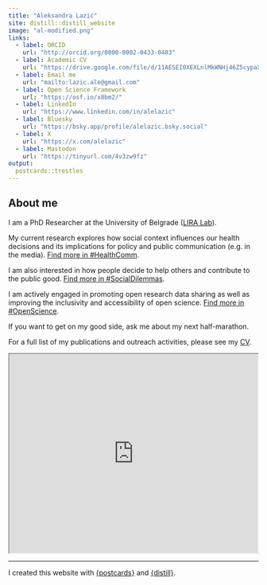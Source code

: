 ```yaml
---
title: "Aleksandra Lazić"
site: distill::distill_website
image: "al-modified.png"
links:
  - label: ORCID
    url: "http://orcid.org/0000-0002-0433-0483"
  - label: Academic CV
    url: "https://drive.google.com/file/d/11AESEI0XEXLnlMkWNHj46Z5cypaX0JGv/view"
  - label: Email me
    url: "mailto:lazic.ale@gmail.com"
  - label: Open Science Framework
    url: "https://osf.io/x8bm2/"
  - label: LinkedIn
    url: "https://www.linkedin.com/in/alelazic"
  - label: Bluesky
    url: "https://bsky.app/profile/alelazic.bsky.social"
  - label: X
    url: "https://x.com/alelazic"
  - label: Mastodon
    url: "https://tinyurl.com/4v3zw9fz"
output:
  postcards::trestles
---
```


## About me

I am a PhD Researcher at the University of Belgrade ([LIRA Lab](https://lira.f.bg.ac.rs/en/)). 

My current research explores how social context influences our health decisions and its implications for policy and public communication (e.g. in the media). [Find more in #HealthComm](https://ale-lazic.github.io/healthcomm.html).

I am also interested in how people decide to help others and contribute to the public good. [Find more in #SocialDilemmas](https://ale-lazic.github.io/socialdilemmas.html).

I am actively engaged in promoting open research data sharing as well as improving the inclusivity and accessibility of open science. [Find more in #OpenScience](https://ale-lazic.github.io/openscience.html).

If you want to get on my good side, ask me about my next half-marathon.

For a full list of my publications and outreach activities, please see my [CV](https://drive.google.com/file/d/11AESEI0XEXLnlMkWNHj46Z5cypaX0JGv/view).

<center><iframe src="https://drive.google.com/file/d/11AESEI0XEXLnlMkWNHj46Z5cypaX0JGv/preview" width="500" height="400" ></iframe></center>

---

I created this website with [{postcards}](https://github.com/seankross/postcards) and  [{distill}](https://rstudio.github.io/distill/).
